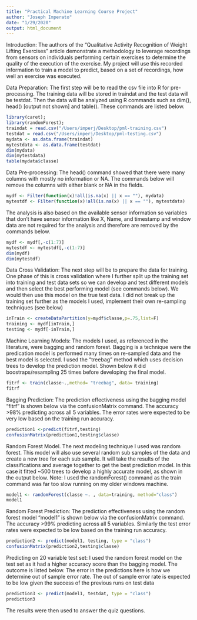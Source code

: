 ```yaml
---
title: "Practical Machine Learning Course Project"
author: "Joseph Imperato"
date: "1/29/2020"
output: html_document
---
```

Introduction:  The authors of the “Qualitative Activity Recognition of Weight Lifting Exercises” article demonstrate a methodology to leverage recordings from sensors on individuals performing certain exercises to determine the quality of the execution of the exercise.  My project will use this recorded information to train a model to predict, based on a set of recordings, how well an exercise was executed.

Data Preparation:  The first step will be to read the csv file into R for pre- processing.  The training data will be stored in traindat and the test data will be testdat.  Then the data will be analyzed using R commands such as dim(), head() [output not shown] and table().  These commands are listed below. 

```r
library(caret);
library(randomForest);
traindat = read.csv("/Users/imperj/Desktop/pml-training.csv")
testdat = read.csv("/Users/imperj/Desktop/pml-testing.csv")
mydata <- as.data.frame(traindat)
mytestdata <- as.data.frame(testdat)
dim(mydata)
dim(mytestdata)
table(mydata$classe)
```
Data Pre-processing:  The head() command showed that there were many columns with mostly no information or NA.  The commands below will remove the columns with either blank or NA in the fields.

```r
mydf <- Filter(function(x)!all(is.na(x) || x == ""), mydata)
mytestdf <- Filter(function(x)!all(is.na(x) || x == ""), mytestdata)
```
The analysis is also based on the available sensor information so variables that don’t have sensor information like X, Name, and timestamp and window data are not required for the analysis and therefore are removed by the commands below.
```r
mydf <- mydf[,-c(1:7)]
mytestdf <- mytestdf[,-c(1:7)]
dim(mydf)
dim(mytestdf)
```
Data Cross Validation:  The next step will be to prepare the data for training.  One phase of this is cross validation where I further split up the training set into training and test data sets so we can develop and test different models and then select the best performing model (see commands below).  We would then use this model on the true test data.  I did not break up the training set further as the models I used, implement their own re-sampling techniques (see below)

```r
inTrain <- createDataPartition(y=mydf$classe,p=.75,list=F)
training <- mydf[inTrain,]
testing <- mydf[-inTrain,]
```
Machine Learning Models:  The models I used, as referenced in the literature, were bagging and random forest.  Bagging is a technique were the predication model is performed many times on re-sampled data and the best model is selected.  I used the “treebag” method which uses decision trees to develop the prediction model.   Shown below it did boostraps/resampling 25 times before developing the final model.  
```r
fitrf <- train(classe~.,method= "treebag", data= training)
fitrf
```
Bagging Prediction:  The prediction effectiveness using the bagging model “fitrf” is shown below via the confusionMatrix command.   The accuracy >98% predicting across all 5 variables.  The error rates were expected to be very low based on the training run accuracy.
```r
prediction1 <-predict(fitrf,testing)
confusionMatrix(prediction1,testing$classe)
```
Random Forest Model.  The next modeling technique I used was random forest.  This model will also use several random sub samples of the data and create a new tree for each sub sample.  It will take the results of the classifications and average together to get the best prediction model.  In this case it fitted ~500 trees to develop a highly accurate model, as shown in the output below.  Note: I used the randomForest() command as the train command was far too slow running on my older windows machine.
```r
model1 <- randomForest(classe ~. , data=training, method="class")
model1
```
Random Forest Prediction:  The prediction effectiveness using the random forest model “model1” is shown below via the confusionMatrix command.   The accuracy >99% predicting across all 5 variables.  Similarly the test error rates were expected to be low based on the training run accuracy.
```r
prediction2 <- predict(model1, testing, type = "class")
confusionMatrix(prediction2,testing$classe)
```
Predicting on 20 variable test set: I used the random forest model on the test set as it had a higher accuracy score than the bagging model.  The outcome is listed below. The error in the predictions here is how we determine out of sample error rate.  The out of sample error rate is expected to be low given the success of the previous runs on test data

```r
prediction3 <- predict(model1, testdat, type = "class")
prediction3
```
The results were then used to answer the quiz questions.
 